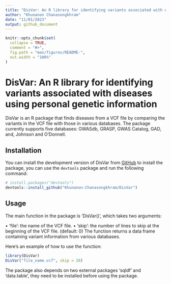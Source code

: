 ```yaml
---
title: "DisVar: An R library for identifying variants associated with diseases using personal genetic information"
author: "Khunanon Chanasongkhram"
date: "11/01/2023"
output: github_document
---
```


<!-- README.md is generated from README.Rmd. Please edit that file -->

```r
knitr::opts_chunk$set(
  collapse = TRUE,
  comment = "#>",
  fig.path = "man/figures/README-",
  out.width = "100%"
)
```

# DisVar: An R library for identifying variants associated with diseases using personal genetic information

<!-- badges: start -->
<!-- badges: end -->
DisVar is an R package that finds diseases from a VCF file by comparing the variants in the VCF file with those in various databases. The package currently supports five databases: GWASdb, GRASP, GWAS Catalog, GAD, and, Johnson and O'Donnell.


## Installation

You can install the development version of DisVar from [GitHub](https://github.com/) to install the package, you can use the `devtools` package and run the following command:

``` r
# install.packages("devtools")
devtools::install_github("Khunanon-Chanasongkhram/DisVar")
```
## Usage

The main function in the package is 'DisVar()', which takes two arguments:

• 'file': the name of the VCF file.
• 'skip': the number of lines to skip at the beginning of the VCF file. (default: 0)
The function returns a data frame containing variant information from various databases.

Here's an example of how to use the function:

```r
library(DisVar)
DisVar("file_name.vcf", skip = 28)
```
The package also depends on two external packages 'sqldf' and 'data.table', they need to be installed before using the package.

